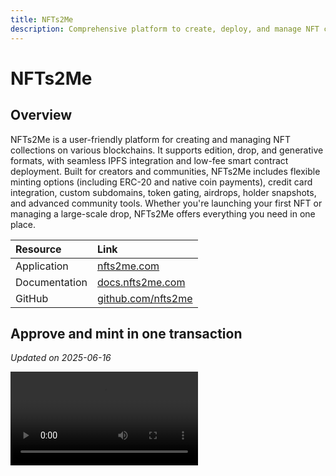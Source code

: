 ```yaml
---
title: NFTs2Me
description: Comprehensive platform to create, deploy, and manage NFT collections across blockchains.
---
```

# NFTs2Me

## Overview

NFTs2Me is a user-friendly platform for creating and managing NFT collections on various blockchains. It supports edition, drop, and generative formats, with seamless IPFS integration and low-fee smart contract deployment. Built for creators and communities, NFTs2Me includes flexible minting options (including ERC-20 and native coin payments), credit card integration, custom subdomains, token gating, airdrops, holder snapshots, and advanced community tools. Whether you're launching your first NFT or managing a large-scale drop, NFTs2Me offers everything you need in one place.

| Resource | Link |
|:---------|:-----|
| Application | [nfts2me.com](https://nfts2me.com/) |
| Documentation | [docs.nfts2me.com](https://docs.nfts2me.com/) |
| GitHub | [github.com/nfts2me](https://github.com/nfts2me) |

## Approve and mint in one transaction

*Updated on 2025-06-16*

<video controls>
  <source src="https://app.nfts2me.com/videos/batchminting.mp4" type="video/mp4"/>
  Your browser does not support the video tag.
</video>
